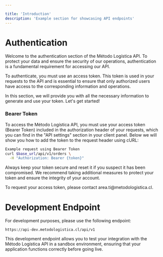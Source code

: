 ```yaml
---

title: 'Introduction'
description: 'Example section for showcasing API endpoints'
---
```


# Authentication

Welcome to the authentication section of the Método Logística API. To protect your data and ensure the security of our operations, authentication is a fundamental requirement for accessing our API.

To authenticate, you must use an access token. This token is used in your requests to the API and is essential to ensure that only authorized users have access to the corresponding information and operations.

In this section, we will provide you with all the necessary information to generate and use your token. Let's get started!

### Bearer Token

To access the Método Logística API, you must use your access token (Bearer Token) included in the authorization header of your requests, which you can find in the "API settings" section in your client panel. Below we will show you how to add the token to the request header using cURL:

```bash
Example request using Bearer Token
curl $base_url/api/v1/orders \
  -H "Authorization: Bearer {token}"
```

Always keep your token secure and reset it if you suspect it has been compromised. We recommend taking additional measures to protect your token and ensure the integrity of your account.

<Note>
To request your access token, please contact area.ti@metodologistica.cl.
</Note>

# Development Endpoint

For development purposes, please use the following endpoint:

```
https://api-dev.metodologistica.cl/api/v1
```

This development endpoint allows you to test your integration with the Método Logística API in a sandbox environment, ensuring that your application functions correctly before going live.
